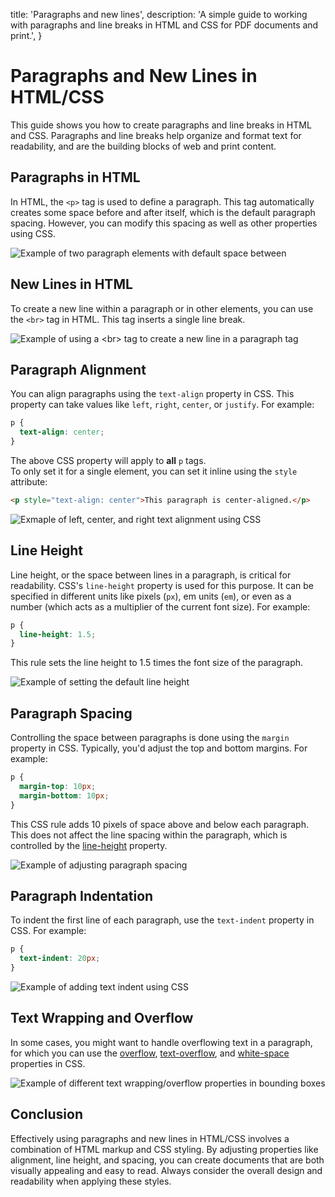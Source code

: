 
  title: 'Paragraphs and new lines',
  description:
    'A simple guide to working with paragraphs and line breaks in HTML and CSS for PDF documents and print.',
}

# Paragraphs and New Lines in HTML/CSS

This guide shows you how to create paragraphs and line breaks in HTML and CSS. Paragraphs and line breaks help organize and format text for readability, and are the building blocks of web and print content.

## Paragraphs in HTML

In HTML, the `<p>` tag is used to define a paragraph. This tag automatically creates some space before and after itself, which is the default paragraph spacing. However, you can modify this spacing as well as other properties using CSS.

<img src={pExample.src} alt="Example of two paragraph elements with default space between" />


## New Lines in HTML

To create a new line within a paragraph or in other elements, you can use the `<br>` tag in HTML. This tag inserts a single line break.

<img src={brExample.src} alt="Example of using a <br> tag to create a new line in a paragraph tag" />

## Paragraph Alignment

You can align paragraphs using the `text-align` property in CSS. This property can take values like `left`, `right`, `center`, or `justify`. For example:

```css
p {
  text-align: center;
}
```

The above CSS property will apply to **all** `p` tags. <br/>
To only set it for a single element, you can set it inline using the `style` attribute:

```html
<p style="text-align: center">This paragraph is center-aligned.</p>
```

<img src={textAlignExample.src} alt="Exmaple of left, center, and right text alignment using CSS" />

## Line Height

Line height, or the space between lines in a paragraph, is critical for readability. CSS's `line-height` property is used for this purpose. It can be specified in different units like pixels (`px`), em units (`em`), or even as a number (which acts as a multiplier of the current font size). For example:

```css
p {
  line-height: 1.5;
}
```

This rule sets the line height to 1.5 times the font size of the paragraph.

<img src={lineHeightExample.src} alt="Example of setting the default line height" />

## Paragraph Spacing

Controlling the space between paragraphs is done using the `margin` property in CSS. Typically, you'd adjust the top and bottom margins. For example:

```css
p {
  margin-top: 10px;
  margin-bottom: 10px;
}
```

This CSS rule adds 10 pixels of space above and below each paragraph. This does not affect the line spacing within the paragraph, which is controlled by the [line-height](#line-height) property.

<img src={pMarginsExample.src} alt="Example of adjusting paragraph spacing" />

## Paragraph Indentation

To indent the first line of each paragraph, use the `text-indent` property in CSS. For example:

```css
p {
  text-indent: 20px;
}
```

<img src={textIndentExample.src} alt="Example of adding text indent using CSS" />

## Text Wrapping and Overflow

In some cases, you might want to handle overflowing text in a paragraph, for which you can use the <a href="https://developer.mozilla.org/en-US/docs/Web/CSS/overflow" target="_blank">overflow</a>, <a href="https://developer.mozilla.org/en-US/docs/Web/CSS/text-overflow" target="_blank">text-overflow</a>, and <a href="https://developer.mozilla.org/en-US/docs/Web/CSS/white-space" target="_blank">white-space</a> properties in CSS.

<img src={textWrapExample.src}  alt="Example of different text wrapping/overflow properties in bounding boxes" />

## Conclusion

Effectively using paragraphs and new lines in HTML/CSS involves a combination of HTML markup and CSS styling. By adjusting properties like alignment, line height, and spacing, you can create documents that are both visually appealing and easy to read. Always consider the overall design and readability when applying these styles.